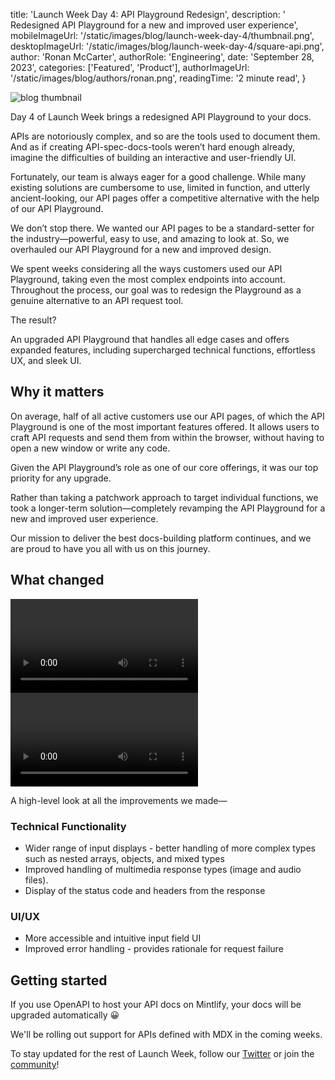 
  title: 'Launch Week Day 4: API Playground Redesign',
  description: ' Redesigned API Playground for a new and improved user experience',
  mobileImageUrl: '/static/images/blog/launch-week-day-4/thumbnail.png',
  desktopImageUrl: '/static/images/blog/launch-week-day-4/square-api.png',
  author: 'Ronan McCarter',
  authorRole: 'Engineering',
  date: 'September 28, 2023',
  categories: ['Featured', 'Product'],
  authorImageUrl: '/static/images/blog/authors/ronan.png',
  readingTime: '2 minute read',
}


<img
  src="/static/images/blog/launch-week-day-4/thumbnail.png"
  alt="blog thumbnail"
  className="w-full rounded-md"
/>

Day 4 of Launch Week brings a redesigned API Playground to your docs.

APIs are notoriously complex, and so are the tools used to document them. And as if creating API-spec-docs-tools weren’t hard enough already, imagine the difficulties of building an interactive and user-friendly UI. 

Fortunately, our team is always eager for a good challenge. While many existing solutions are cumbersome to use, limited in function, and utterly ancient-looking, our API pages offer a competitive alternative with the help of our API Playground.  

We don’t stop there. We wanted our API pages to be a standard-setter for the industry—powerful, easy to use, and amazing to look at. So, we overhauled our API Playground for a new and improved design.  

We spent weeks considering all the ways customers used our API Playground, taking even the most complex endpoints into account. Throughout the process, our goal was to redesign the Playground as a genuine alternative to an API request tool. 

The result? 

An upgraded API Playground that handles all edge cases and offers expanded features, including supercharged technical functions, effortless UX, and sleek UI.

## Why it matters

On average, half of all active customers use our API pages, of which the API Playground is one of the most important features offered. It allows users to craft API requests and send them from within the browser, without having to open a new window or write any code.
    
Given the API Playground’s role as one of our core offerings, it was our top priority for any upgrade.
 
Rather than taking a patchwork approach to target individual functions, we took a longer-term solution—completely revamping the API Playground for a new and improved user experience. 

Our mission to deliver the best docs-building platform continues, and we are proud to have you all with us on this journey.  

## What changed 

<video className="w-full" controls>
  <source src="/static/images/blog/launch-week-day-4/video-1.mp4" type="video/mp4" />
</video>

<video className="w-full" controls>
  <source src="/static/images/blog/launch-week-day-4/video-2.mp4" type="video/mp4" />
</video>

A high-level look at all the improvements we made—

### Technical Functionality
- Wider range of input displays - better handling of more complex types such as nested arrays, objects, and mixed types
- Improved handling of multimedia response types (image and audio files). 
- Display of the status code and headers from the response

### UI/UX
- More accessible and intuitive input field UI
- Improved error handling - provides rationale for request failure

## Getting started

If you use OpenAPI to host your API docs on Mintlify, your docs will be upgraded automatically 😀

We'll be rolling out support for APIs defined with MDX in the coming weeks.

To stay updated for the rest of Launch Week, follow our [Twitter](https://twitter.com/mintlify) or join the [community](http://mintlify.com/community)! 
